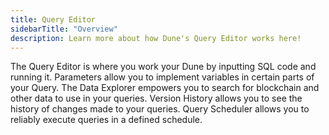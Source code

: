```yaml
---
title: Query Editor
sidebarTitle: "Overview"
description: Learn more about how Dune's Query Editor works here!
---
```


<CardGroup cols={2}>
  <Card
    title="Writing Queries"
    icon="pen"
    iconType="duotone"
    href="/web-app/query-editor/query-window"
  >
    The Query Editor is where you work your Dune by inputting SQL code and
    running it.
  </Card>
  <Card
    title="Query Parameters"
    icon="magnifying-glass"
    iconType="duotone"
    href="/web-app/query-editor/parameters"
  >
    Parameters allow you to implement variables in certain parts of your Query.
  </Card>
  <Card
    title="Finding Tables"
    icon="table"
    iconType="duotone"
    href="/web-app/query-editor/data-explorer"
  >
    The Data Explorer empowers you to search for blockchain and other data to
    use in your queries.
  </Card>
  <Card
    title="Access the Version History"
    icon="clock-rotate-left"
    iconType="duotone"
    href="/web-app/query-editor/version-history"
  >
    Version History allows you to see the history of changes made to your
    queries.
  </Card>
  <Card
    title="Scheduling Queries"
    icon="calendar"
    iconType="duotone"
    href="/web-app/query-editor/query-scheduler"
  >
    Query Scheduler allows you to reliably execute queries in a defined
    schedule.
  </Card>
</CardGroup>
